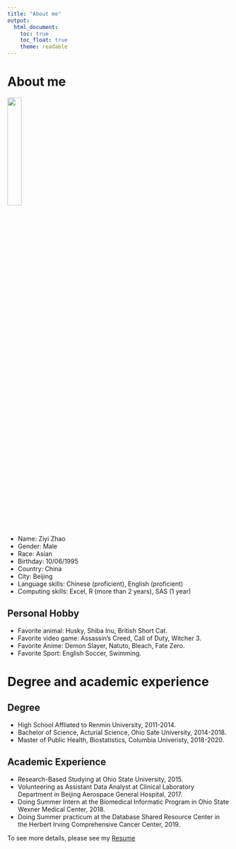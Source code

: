 ```yaml
---
title: "About me"
output: 
  html_document:
    toc: true
    toc_float: true
    theme: readable
---
```


# About me

<img src="images/Ziyi.jpg" style="width:25%">

* Name: Ziyi Zhao
* Gender: Male
* Race: Asian
* Birthday: 10/06/1995
* Country: China
* City: Beijing
* Language skills: Chinese (proficient), English (proficient)
* Computing skills: Excel, R (more than 2 years), SAS (1 year)

## Personal Hobby
* Favorite animal: Husky, Shiba Inu, British Short Cat.
* Favorite video game: Assassin's Creed, Call of Duty, Witcher 3.
* Favorite Anime: Demon Slayer, Natuto, Bleach, Fate Zero.
* Favorite Sport: English Soccer, Swimming.

# Degree and academic experience

## Degree
* High School Affliated to Renmin University, 2011-2014.
* Bachelor of Science, Acturial Science, Ohio Sate University, 2014-2018.
* Master of Public Health, Biostatistics, Columbia Univeristy, 2018-2020.

## Academic Experience
* Research-Based Studying at Ohio State University, 2015.
* Volunteering as Assistant Data Analyst at Clinical Laboratory Department in Beijing Aerospace General Hospital, 2017.
* Doing Summer Intern at the Biomedical Informatic Program in Ohio State Wexner Medical Center, 2018.  
* Doing Summer practicum at the Database Shared Resource Center in the Herbert Irving Comprehensive Cancer Center, 2019.

To see more details, please see my
[Resume](Ziyi Resume.htm)












